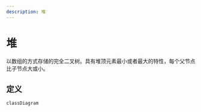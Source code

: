 ```yaml
---
description: 堆
---
```


# 堆

以数组的方式存储的完全二叉树。具有堆顶元素最小或者最大的特性，每个父节点比子节点大或小。

## 定义

```mermaid
classDiagram

```
```prototype
```

